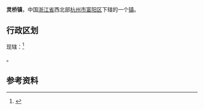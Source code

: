 {{中国乡级行政区
|景观照片文件名       = 
|景观照片描述         = 
}}
'''灵桥镇'''，中国[[浙江省|浙江省]]西北部[[杭州市|杭州市]][[富阳区|富阳区]]下辖的一个[[镇|镇]]。	

==行政区划==
现辖：<ref>{{PRC admin/ref sgc|33/01/11/118/000}}</ref>

{{PRC admin/children|33/01/11/118/000}}。

==参考资料==
{{reflist}}

{{PRC admin/navcat|33/01/11/118/000}}